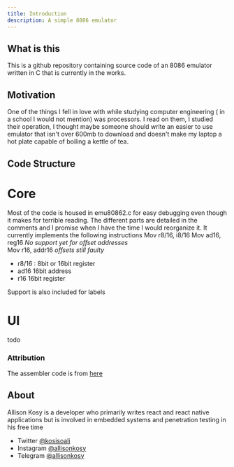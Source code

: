 ```yaml
---
title: Introduction
description: A simple 8086 emulator
---
```


## What is this

This is a github repository containing source code of an 8086 emulator written in C that is currently in the works.

## Motivation

One of the things I fell in love with while studying computer engineering ( in a school I would not mention) was processors. I read on them, I studied their operation, I thought maybe someone should write an easier to use emulator that isn't over 600mb to download and doesn't make my laptop a hot plate capable of boiling a kettle of tea.

## Code Structure

# Core

Most of the code is housed in emu80862.c for easy debugging even though it makes for terrible reading. The different parts are detailed in the comments and I promise when I have the time I would reorganize it. It currently implements the following instructions
Mov r8/16, i8/16
Mov ad16, reg16 _No support yet for offset addresses_  
Mov r16, addr16 _offsets still faulty_

- r8/16 : 8bit or 16bit register
- ad16 16bit address
- r16 16bit register

Support is also included for labels

# UI

todo

### Attribution

The assembler code is from [here](https://github.com/nanochess/tinyasm)

## About

Allison Kosy is a developer who primarily writes react and react native applications but is involved in embedded systems and penetration testing in his free time

- Twitter [@kosisoali](https://twitter.com/kosisoali)
- Instagram [@allisonkosy](https://instagram.com/allisonkosy)
- Telegram [@allisonkosy](https://t.me/allisonkosy)
